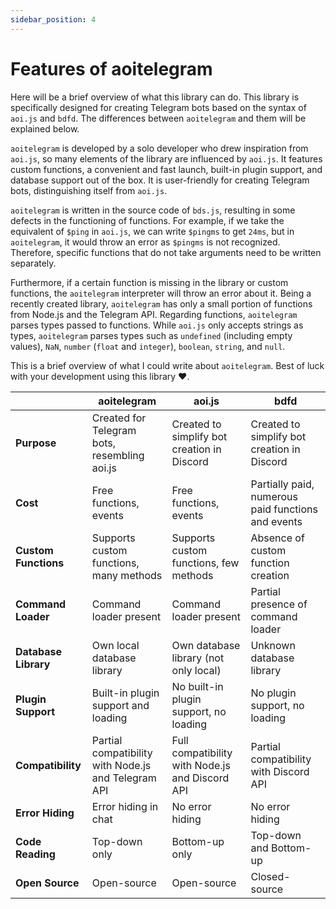 ```yaml
---
sidebar_position: 4
---
```

# Features of aoitelegram

Here will be a brief overview of what this library can do. This library is specifically designed for creating Telegram bots based on the syntax of `aoi.js` and `bdfd`. The differences between `aoitelegram` and them will be explained below.

`aoitelegram` is developed by a solo developer who drew inspiration from `aoi.js`, so many elements of the library are influenced by `aoi.js`. It features custom functions, a convenient and fast launch, built-in plugin support, and database support out of the box. It is user-friendly for creating Telegram bots, distinguishing itself from `aoi.js`.

`aoitelegram` is written in the source code of `bds.js`, resulting in some defects in the functioning of functions. For example, if we take the equivalent of `$ping` in `aoi.js`, we can write `$pingms` to get `24ms`, but in `aoitelegram`, it would throw an error as `$pingms` is not recognized. Therefore, specific functions that do not take arguments need to be written separately.

Furthermore, if a certain function is missing in the library or custom functions, the `aoitelegram` interpreter will throw an error about it. Being a recently created library, `aoitelegram` has only a small portion of functions from Node.js and the Telegram API. Regarding functions, `aoitelegram` parses types passed to functions. While `aoi.js` only accepts strings as types, `aoitelegram` parses types such as `undefined` (including empty values), `NaN`, `number` (`float` and `integer`), `boolean`, `string`, and `null`.

This is a brief overview of what I could write about `aoitelegram`. Best of luck with your development using this library ❤️.

|               | aoitelegram                              | aoi.js                                    | bdfd                                   |
|---------------|------------------------------------------|-------------------------------------------|----------------------------------------|
| **Purpose**   | Created for Telegram bots, resembling aoi.js | Created to simplify bot creation in Discord | Created to simplify bot creation in Discord |
| **Cost**      | Free functions, events                    | Free functions, events                     | Partially paid, numerous paid functions and events |
| **Custom Functions** | Supports custom functions, many methods | Supports custom functions, few methods     | Absence of custom function creation     |
| **Command Loader** | Command loader present                  | Command loader present                     | Partial presence of command loader      |
| **Database Library** | Own local database library              | Own database library (not only local)      | Unknown database library               |
| **Plugin Support** | Built-in plugin support and loading      | No built-in plugin support, no loading     | No plugin support, no loading           |
| **Compatibility** | Partial compatibility with Node.js and Telegram API | Full compatibility with Node.js and Discord API | Partial compatibility with Discord API  |
| **Error Hiding** | Error hiding in chat                     | No error hiding                            | No error hiding                         |
| **Code Reading** | Top-down only                            | Bottom-up only                            | Top-down and Bottom-up                  |
| **Open Source** | Open-source                               | Open-source                               | Closed-source                           |